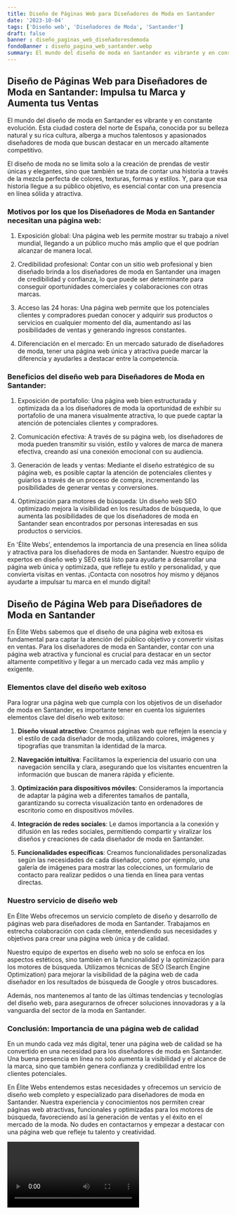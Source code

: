 ```yaml
---
title: Diseño de Páginas Web para Diseñadores de Moda en Santander
date: '2023-10-04'
tags: ['Diseño web', 'Diseñadores de Moda', 'Santander']
draft: false
banner : diseño_paginas_web_diseñadoresdemoda
fondoBanner : diseño_pagina_web_santander.webp
summary: El mundo del diseño de moda en Santander es vibrante y en constante evolución. Esta ciudad costera del norte de España, conocida por su belleza natural y su rica cultura, alberga a muchos talentosos y apasionados diseñadores de moda que buscan destacar en un mercado altamente competitivo.
---
```


## Diseño de Páginas Web para Diseñadores de Moda en Santander: Impulsa tu Marca y Aumenta tus Ventas

El mundo del diseño de moda en Santander es vibrante y en constante evolución. Esta ciudad costera del norte de España, conocida por su belleza natural y su rica cultura, alberga a muchos talentosos y apasionados diseñadores de moda que buscan destacar en un mercado altamente competitivo.

El diseño de moda no se limita solo a la creación de prendas de vestir únicas y elegantes, sino que también se trata de contar una historia a través de la mezcla perfecta de colores, texturas, formas y estilos. Y, para que esa historia llegue a su público objetivo, es esencial contar con una presencia en línea sólida y atractiva.

### Motivos por los que los Diseñadores de Moda en Santander necesitan una página web:

1. Exposición global: Una página web les permite mostrar su trabajo a nivel mundial, llegando a un público mucho más amplio que el que podrían alcanzar de manera local.

2. Credibilidad profesional: Contar con un sitio web profesional y bien diseñado brinda a los diseñadores de moda en Santander una imagen de credibilidad y confianza, lo que puede ser determinante para conseguir oportunidades comerciales y colaboraciones con otras marcas.

3. Acceso las 24 horas: Una página web permite que los potenciales clientes y compradores puedan conocer y adquirir sus productos o servicios en cualquier momento del día, aumentando así las posibilidades de ventas y generando ingresos constantes.

4. Diferenciación en el mercado: En un mercado saturado de diseñadores de moda, tener una página web única y atractiva puede marcar la diferencia y ayudarles a destacar entre la competencia.

### Beneficios del diseño web para Diseñadores de Moda en Santander:

1. Exposición de portafolio: Una página web bien estructurada y optimizada da a los diseñadores de moda la oportunidad de exhibir su portafolio de una manera visualmente atractiva, lo que puede captar la atención de potenciales clientes y compradores.

2. Comunicación efectiva: A través de su página web, los diseñadores de moda pueden transmitir su visión, estilo y valores de marca de manera efectiva, creando así una conexión emocional con su audiencia.

3. Generación de leads y ventas: Mediante el diseño estratégico de su página web, es posible captar la atención de potenciales clientes y guiarlos a través de un proceso de compra, incrementando las posibilidades de generar ventas y conversiones.

4. Optimización para motores de búsqueda: Un diseño web SEO optimizado mejora la visibilidad en los resultados de búsqueda, lo que aumenta las posibilidades de que los diseñadores de moda en Santander sean encontrados por personas interesadas en sus productos o servicios.

En 'Élite Webs', entendemos la importancia de una presencia en línea sólida y atractiva para los diseñadores de moda en Santander. Nuestro equipo de expertos en diseño web y SEO está listo para ayudarte a desarrollar una página web única y optimizada, que refleje tu estilo y personalidad, y que convierta visitas en ventas. ¡Contacta con nosotros hoy mismo y déjanos ayudarte a impulsar tu marca en el mundo digital!

<GifSeo />

<Cta />

## Diseño de Página Web para Diseñadores de Moda en Santander

En Élite Webs sabemos que el diseño de una página web exitosa es fundamental para captar la atención del público objetivo y convertir visitas en ventas. Para los diseñadores de moda en Santander, contar con una página web atractiva y funcional es crucial para destacar en un sector altamente competitivo y llegar a un mercado cada vez más amplio y exigente.

### Elementos clave del diseño web exitoso

Para lograr una página web que cumpla con los objetivos de un diseñador de moda en Santander, es importante tener en cuenta los siguientes elementos clave del diseño web exitoso:

1. **Diseño visual atractivo**: Creamos páginas web que reflejen la esencia y el estilo de cada diseñador de moda, utilizando colores, imágenes y tipografías que transmitan la identidad de la marca.

2. **Navegación intuitiva**: Facilitamos la experiencia del usuario con una navegación sencilla y clara, asegurando que los visitantes encuentren la información que buscan de manera rápida y eficiente.

3. **Optimización para dispositivos móviles**: Consideramos la importancia de adaptar la página web a diferentes tamaños de pantalla, garantizando su correcta visualización tanto en ordenadores de escritorio como en dispositivos móviles.

4. **Integración de redes sociales**: Le damos importancia a la conexión y difusión en las redes sociales, permitiendo compartir y viralizar los diseños y creaciones de cada diseñador de moda en Santander.

5. **Funcionalidades específicas**: Creamos funcionalidades personalizadas según las necesidades de cada diseñador, como por ejemplo, una galería de imágenes para mostrar las colecciones, un formulario de contacto para realizar pedidos o una tienda en línea para ventas directas.

### Nuestro servicio de diseño web

En Élite Webs ofrecemos un servicio completo de diseño y desarrollo de páginas web para diseñadores de moda en Santander. Trabajamos en estrecha colaboración con cada cliente, entendiendo sus necesidades y objetivos para crear una página web única y de calidad.

Nuestro equipo de expertos en diseño web no solo se enfoca en los aspectos estéticos, sino también en la funcionalidad y la optimización para los motores de búsqueda. Utilizamos técnicas de SEO (Search Engine Optimization) para mejorar la visibilidad de la página web de cada diseñador en los resultados de búsqueda de Google y otros buscadores.

Además, nos mantenemos al tanto de las últimas tendencias y tecnologías del diseño web, para asegurarnos de ofrecer soluciones innovadoras y a la vanguardia del sector de la moda en Santander.

### Conclusión: Importancia de una página web de calidad

En un mundo cada vez más digital, tener una página web de calidad se ha convertido en una necesidad para los diseñadores de moda en Santander. Una buena presencia en línea no solo aumenta la visibilidad y el alcance de la marca, sino que también genera confianza y credibilidad entre los clientes potenciales.

En Élite Webs entendemos estas necesidades y ofrecemos un servicio de diseño web completo y especializado para diseñadores de moda en Santander. Nuestra experiencia y conocimientos nos permiten crear páginas web atractivas, funcionales y optimizadas para los motores de búsqueda, favoreciendo así la generación de ventas y el éxito en el mercado de la moda. No dudes en contactarnos y empezar a destacar con una página web que refleje tu talento y creatividad.

<Video />

<CtaBot job='Diseñadores de Moda' city='Santander'/>

<Gmaps query='Santander+españa+maps' />